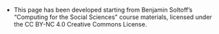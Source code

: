 * This page has been developed starting from Benjamin Soltoff’s “Computing for the Social Sciences” course materials, licensed under the CC BY-NC 4.0 Creative Commons License.